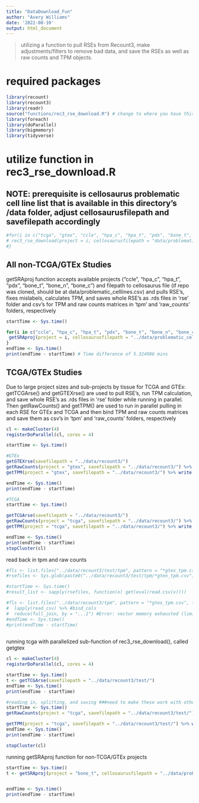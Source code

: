 ```yaml
---
title: "DataDownload_Fun"
author: "Avery Williams"
date: '2022-08-10'
output: html_document
---
```


> utilizing a function to pull RSEs from Recount3, make adjustments/filters to remove bad data, and save the RSEs as well as raw counts and TPM objects.

# required packages
```r
library(recount)
library(recount3)
library(readr)
source("functions/rec3_rse_download.R") # change to where you have this function script saved
library(foreach)
library(doParallel)
library(bigmemory)
library(tidyverse)
```

# utilize function in rec3_rse_download.R
## NOTE: prerequisite is cellosaurus problematic cell line list that is available in this directory's /data folder, adjust cellosaurusfilepath and savefilepath accordingly 
```r
#for(i in c("tcga", "gtex", "ccle", "hpa_c", "hpa_t", "pdx", "bone_t", "bone_n", "bone_c")){
# rec3_rse_download(project = i, cellosaurusfilepath = "data/problematic_celllines.csv", savefilepath = "data/recount3/") # will place full rse (with calc TPM), rawcounts, and tpm objects in destination folder
#}
```

## All non-TCGA/GTEx Studies
getSRAproj function accepts available projects ("ccle", "hpa_c", "hpa_t", "pdx", "bone_t", "bone_n", "bone_c") and filepath to cellosaurus file (if repo was cloned, should be at data/problematic_celllines.csv) and pulls RSE's, fixes mislabels, calculates TPM, and saves whole RSE's as .rds files in 'rse' folder and csv's for TPM and raw counts matrices in 'tpm' and 'raw_counts' folders, respectively
```r
startTime <- Sys.time()

for(i in c("ccle", "hpa_c", "hpa_t", "pdx", "bone_t", "bone_n", "bone_c")){
 getSRAproj(project = i, cellosaurusfilepath = "../data/problematic_celllines.csv", savefilepath = "../data/recount3/") # will place full rse (with calc TPM), rawcounts, and tpm objects in destination folder
}
endTime <- Sys.time()
print(endTime - startTime) # Time difference of 5.324986 mins


```

## TCGA/GTEx Studies
Due to large project sizes and sub-projects by tissue for TCGA and GTEx: getTCGArse() and getGTEXrse() are used to pull RSE's, run TPM calculation, and save whole RSE's as .rds files in 'rse' folder while running in parallel. Then getRawCounts() and getTPM() are used to run in parallel pulling in each RSE for GTEx and TCGA and then bind TPM and raw counts matrices and save them as csv's in 'tpm' and 'raw_counts' folders, respectively

```r
cl <- makeCluster(4)
registerDoParallel(cl, cores = 4)

startTime <- Sys.time()

#GTEx
getGTEXrse(savefilepath = "../data/recount3/")
getRawCounts(project = "gtex", savefilepath = "../data/recount3/") %>% write.csv(file = "../data/recount3/raw_counts/gtex_rawcounts.csv")
getTPM(project = "gtex", savefilepath = "../data/recount3/") %>% write.csv(file = "../data/recount3/tpm/gtex_tpm.csv")

endTime <- Sys.time()
print(endTime - startTime)

#TCGA
startTime <- Sys.time()

getTCGArse(savefilepath = "../data/recount3/")
getRawCounts(project = "tcga", savefilepath = "../data/recount3/") %>% write.csv(file = "../data/recount3/raw_counts/tcga_rawcounts.csv")
getTPM(project = "tcga", savefilepath = "../data/recount3/") %>% write.csv(file = "../data/recount3/tpm/tcga_tpm.csv")

endTime <- Sys.time()
print(endTime - startTime)
stopCluster(cl)
```

read back in tpm and raw counts
```r
#fls <- list.files("../data/recount3/test/tpm", pattern = "*gtex_tpm.csv", full.names = TRUE)
#rsefiles <- Sys.glob(paste0("../data/recount3/test/tpm/*gtex_tpm.csv")) 

#startTime <- Sys.time()
#result_list <- sapply(rsefiles, function(x) get(eval(read.csv(x))))

#fls <- list.files("../data/recount3/tpm", pattern = "*gtex_tpm.csv", full.names = TRUE) %>% 
#  lapply(read_csv) %>% #bind_cols
#  reduce(full_join, by = "...1") #Error: vector memory exhausted (limit reached?) when running all gtex
#endTime <- Sys.time()
#print(endTime - startTime)
                      
```

running tcga with parallelized sub-function of rec3_rse_download(), called getgtex
```r
cl <- makeCluster(4)
registerDoParallel(cl, cores = 4)

startTime <- Sys.time()
t <- getTCGArse(savefilepath = "../data/recount3/test/")
endTime <- Sys.time()
print(endTime - startTime)

#reading in, splitting, and saving ###need to make these work with other projects
startTime <- Sys.time()
getRawCounts(project = "tcga", savefilepath = "../data/recount3/test/") %>% write.csv(file = "../data/recount3/raw_counts/tcga_rawcounts.csv")

getTPM(project = "tcga", savefilepath = "../data/recount3/test/") %>% write.csv(file = "../data/recount3/tpm/tcga_tpm.csv")
endTime <- Sys.time()
print(endTime - startTime)

stopCluster(cl)


```

running getSRAproj function for non-TCGA/GTEx projects
```r
startTime <- Sys.time()
t <- getSRAproj(project = "bone_t", cellosaurusfilepath = "../data/problematic_celllines.csv", savefilepath = "../data/recount3/test/")


endTime <- Sys.time()
print(endTime - startTime)

```


